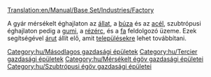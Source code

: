 [[Translation:en/Manual/Base Set/Industries/Factory]]

{{hu/Gazdasági épületek|név=Gyár
|kép=en/Factory.png|caption=Mérsékelt égövi
|image2=Tropic Factory.png
|caption2=Szubtrópusi
|klíma=[[hu/Manual/Éghajlatok#Mérsékelt|mérsékelt]], [[hu/Manual/Éghajlatok#Szubtrópusi|szubtrópusi]].
|elfogad=csak mérsékelt éghajlaton:[[hu/Manual/Base Set/Cargos/Állat|állatot]], [[hu/Manual/Base Set/Cargos/Búza|búzát]] és [[hu/Manual/Base Set/Cargos/Acél|acélt]];<br/>csak szubtrópusi éghajlaton: [[hu/Manual/Base Set/Cargos/Gumi|gumit]], [[hu/Manual/Base Set/Cargos/Rézérc|rézércet]], [[hu/Manual/Base Set/Cargos/Fa|fát]].
|előállít=[[hu/Manual/Base Set/Cargos/Áru|árut]].
|megjegyzés= nincs jelen a [[hu/Manual/Éghajlatok#Szubarktikus|szubarktikus]] éghajlaton és [[hu/Manual/Éghajlatok#Játékvilág|Játékvilágban]].
}}
A gyár mérsékelt éghajlaton az [[hu/Manual/Base Set/Cargos/Állat|állat]], a [[hu/Manual/Base Set/Cargos/Búza|búza]] és az [[hu/Manual/Base Set/Cargos/Acél|acél]], szubtrópusi éghajlaton pedig a [[hu/Manual/Base Set/Cargos/Gumi|gumi]], a [[hu/Manual/Base Set/Cargos/Rézérc|rézérc]], és a [[hu/Manual/Base Set/Cargos/Fa|fa]] feldolgozó üzeme. Ezek segítségével [[hu/Manual/Base Set/Cargos/Áru|árut]] állít elő, amit [[hu/Manual/Települések|településekre]] lehet továbbítani.

{{hu/Navbox Gazdasági épületek}}

[[Category:hu/Másodlagos gazdasági épületek]]
[[Category:hu/Tercier gazdasági épületek]]
[[Category:hu/Mérsékelt égöv gazdasági épületei]]
[[Category:hu/Szubtrópusi égöv gazdasági épületei]]